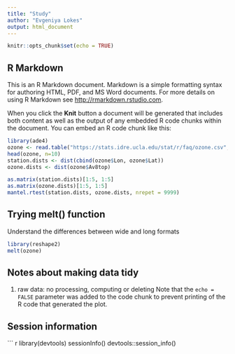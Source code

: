 ```yaml
---
title: "Study"
author: "Evgeniya Lokes"
output: html_document
---
```


```r
knitr::opts_chunk$set(echo = TRUE)
```

## R Markdown

This is an R Markdown document. Markdown is a simple formatting syntax for authoring HTML, PDF, and MS Word documents. For more details on using R Markdown see <http://rmarkdown.rstudio.com>.

When you click the **Knit** button a document will be generated that includes both content as well as the output of any embedded R code chunks within the document. You can embed an R code chunk like this:

```r
library(ade4)
ozone <- read.table("https://stats.idre.ucla.edu/stat/r/faq/ozone.csv", sep=",", header=T)
head(ozone, n=10)
station.dists <- dist(cbind(ozone$Lon, ozone$Lat))
ozone.dists <- dist(ozone$Av8top)

as.matrix(station.dists)[1:5, 1:5]
as.matrix(ozone.dists)[1:5, 1:5]
mantel.rtest(station.dists, ozone.dists, nrepet = 9999)
```

## Trying melt() function

Understand the differences between wide and long formats

```r
library(reshape2)
melt(ozone)
```

## Notes about making data tidy
1. raw data: no processing, computing or deleting
Note that the `echo = FALSE` parameter was added to the code chunk to prevent printing of the R code that generated the plot.

## Session information
``` r
library(devtools)
sessionInfo()
devtools::session_info()